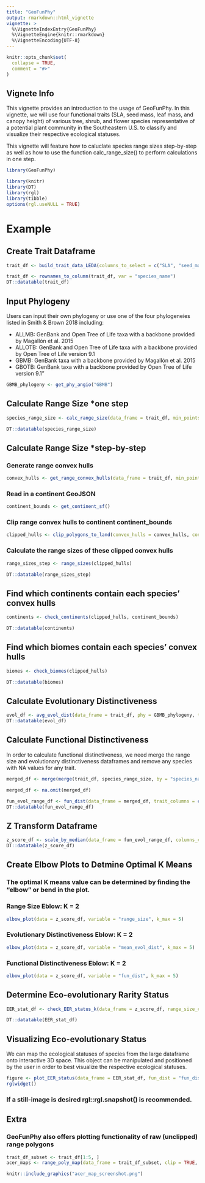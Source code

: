 ```yaml
---
title: "GeoFunPhy"
output: rmarkdown::html_vignette
vignette: >
  %\VignetteIndexEntry{GeoFunPhy}
  %\VignetteEngine{knitr::rmarkdown}
  %\VignetteEncoding{UTF-8}
---
```


```r
knitr::opts_chunk$set(
  collapse = TRUE,
  comment = "#>"
)
```

## Vignete Info 
This vignette provides an introduction to the usage of GeoFunPhy. In this vignette, we will use four functional traits (SLA, seed mass, leaf mass, and canopy height) of various tree, shrub, and flower species representative of a potential plant community in the Southeastern U.S. to classify and visualize their respective ecological statuses. 

This vignette will feature how to caluclate species range sizes step-by-step as well as how to use the function calc_range_size() to perform calculations in one step.

```r
library(GeoFunPhy)
```

```r
library(knitr)
library(DT)
library(rgl)
library(tibble)
options(rgl.useNULL = TRUE)
```

# Example

## Create Trait Dataframe
```r
trait_df <- build_trait_data_LEDA(columns_to_select = c("SLA", "seed_mass", "leaf_mass", "canopy_height"), genera = c("Acer_", "Pinus_", "Fraxinus_", "Quercus_", "Tsuga_", "Solidago_", "Ulmus", "Populus", "Rhododendron_", "Betula_"))

trait_df <- rownames_to_column(trait_df, var = "species_name")
DT::datatable(trait_df)
```


## Input Phylogeny
Users can input their own phylogeny or use one of the four phylogeneies listed in Smith & Brown 2018 including: 

* ALLMB: GenBank and Open Tree of Life taxa with a backbone provided by Magallón et al. 2015
* ALLOTB: GenBank and Open Tree of Life taxa with a backbone provided by Open Tree of Life version 9.1
* GBMB: GenBank taxa with a backbone provided by Magallón et al. 2015
* GBOTB: GenBank taxa with a backbone provided by Open Tree of Life version 9.1"

```r
GBMB_phylogeny <- get_phy_angio("GBMB")
```

## Calculate Range Size *one step
```r
species_range_size <- calc_range_size(data_frame = trait_df, min_points = 4, gbif_limit = 2000, num_cores = 1)
```

```r
DT::datatable(species_range_size)
```

## Calculate Range Size *step-by-step

### Generate range convex hulls
```r
convex_hulls <- get_range_convex_hulls(data_frame = trait_df, min_points = 4, gbif_limit = 2250, num_cores = 1)
```


### Read in a continent GeoJSON 
```r
continent_bounds <- get_continent_sf()
```

### Clip range convex hulls to continent continent_bounds
```r
clipped_hulls <- clip_polygons_to_land(convex_hulls = convex_hulls, continent_sf = continent_bounds)
```


### Calculate the range sizes of these clipped convex hulls
```r
range_sizes_step <- range_sizes(clipped_hulls)
```


```r
DT::datatable(range_sizes_step)
```

## Find which continents contain each species' convex hulls
```r
continents <- check_continents(clipped_hulls, continent_bounds)
```

```r
DT::datatable(continents)
```

## Find which biomes contain each species' convex hulls
```r
biomes <- check_biomes(clipped_hulls)
```

```r
DT::datatable(biomes)
```


## Calculate Evolutionary Distinctiveness

```r
evol_df <- avg_evol_dist(data_frame = trait_df, phy = GBMB_phylogeny, time_slices = c(10, 25, 50), num_cores = 6)
DT::datatable(evol_df)
```

## Calculate Functional Distinctiveness
In order to calculate functional distinctiveness, we need merge the range size and evolutionary distinctiveness dataframes and remove any species with NA values for any trait. 
```r

merged_df <- merge(merge(trait_df, species_range_size, by = "species_name", all = TRUE), evol_df, by = "species_name", all = TRUE)

merged_df <- na.omit(merged_df)
```

```r
fun_evol_range_df <- fun_dist(data_frame = merged_df, trait_columns = c("SLA", "seed_mass", "leaf_mass", "canopy_height"))
DT::datatable(fun_evol_range_df)
```

## Z Transform Dataframe 

```r
z_score_df <- scale_by_median(data_frame = fun_evol_range_df, columns_chosen = c("range_size", "mean_evol_dist"))
DT::datatable(z_score_df)
```

## Create Elbow Plots to Detmine Optimal K Means
### The optimal K means value can be determined by finding the "elbow" or bend in the plot. 

### Range Size Eblow: K = 2
``` r
elbow_plot(data = z_score_df, variable = "range_size", k_max = 5)
```

### Evolutionary Distinctiveness Eblow: K = 2
``` r
elbow_plot(data = z_score_df, variable = "mean_evol_dist", k_max = 5)
```

### Functional Distinctiveness Eblow: K = 2
``` r
elbow_plot(data = z_score_df, variable = "fun_dist", k_max = 5)
```

## Determine Eco-evolutionary Rarity Status

```r
EER_stat_df <- check_EER_status_k(data_frame = z_score_df, range_size_col = "range_size", mean_evol_dist_col = "mean_evol_dist", fun_dist_col = "fun_dist", range_size_k = 3, mean_evol_dist_k = 2, fun_dist_k = 2)
```

```r
DT::datatable(EER_stat_df)
```

## Visualizing Eco-evolutionary Status 

We can map the ecological statuses of species from the large dataframe onto interactive 3D space. This object can be manipulated and positioned by the user in order to best visualize the respective ecological statuses. 

<style>
  /* Adjust the dimensions as needed */
  .rgl-container {
    width: 600px; /* Change to your preferred width */
    height: 400px; /* Change to your preferred height */
  }
</style>

```r
figure <- plot_EER_status(data_frame = EER_stat_df, fun_dist = "fun_dist", range_size = "range_size", evol_dist = "mean_evol_dist")
rglwidget()
```


### If a still-image is desired rgl::rgl.snapshot() is recommended.

## Extra
### GeoFunPhy also offers plotting functionality of raw (unclipped) range polygons 

```r
trait_df_subset <- trait_df[1:5, ]
acer_maps <- range_poly_map(data_frame = trait_df_subset, clip = TRUE, continent_sf = continent_bounds)
```

```r
knitr::include_graphics("acer_map_screenshot.png")
```